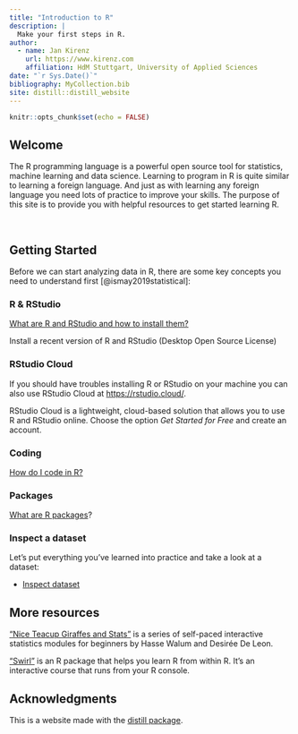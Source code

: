 ```yaml
---
title: "Introduction to R"
description: |
  Make your first steps in R. 
author:
  - name: Jan Kirenz
    url: https://www.kirenz.com
    affiliation: HdM Stuttgart, University of Applied Sciences
date: "`r Sys.Date()`"  
bibliography: MyCollection.bib
site: distill::distill_website
---
```


```r
knitr::opts_chunk$set(echo = FALSE)

```


## Welcome  

The R programming language is a powerful open source tool for statistics, machine learning and data science. Learning to program in R is quite similar to learning a foreign language. And just as with learning any foreign language you need lots of practice to improve your skills. The purpose of this site is to provide you with helpful resources to get started learning R.   

\

## Getting Started 

Before we can start analyzing data in R, there are some key concepts you need to understand first [@ismay2019statistical]:

### R & RStudio

[What are R and RStudio and how to install them?](https://moderndive.netlify.app/1-1-r-rstudio.html)

<aside>
Install a recent version of R and RStudio (Desktop Open Source License)
</aside>


### RStudio Cloud

If you should have troubles installing R or RStudio on your machine you can also use RStudio Cloud at <https://rstudio.cloud/>. 

RStudio Cloud is a lightweight, cloud-based solution that allows you to use R and RStudio online. Choose the option _Get Started for Free_ and create an account.


### Coding

[How do I code in R?](https://moderndive.netlify.app/1-2-code.html)

### Packages

[What are R packages](https://moderndive.netlify.app/1-3-packages.html)?


### Inspect a dataset

Let’s put everything you’ve learned into practice and take a look at a dataset:

* [Inspect dataset](https://moderndive.netlify.app/1-4-nycflights13.html)


## More resources

["Nice Teacup Giraffes and Stats"](https://tinystats.github.io/teacups-giraffes-and-statistics/) is a series of self-paced interactive statistics modules for beginners by Hasse Walum and Desirée De Leon.


["Swirl"](https://swirlstats.com/students.html) is an R package that helps you learn R from within R. It’s an interactive course that runs from your R console.


## Acknowledgments {.appendix}

This is a website made with the [distill package](https://rstudio.github.io/distill/).

